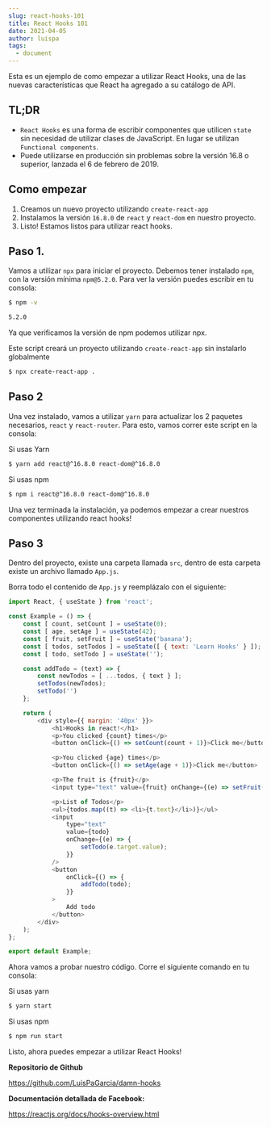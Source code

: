 ```yaml
---
slug: react-hooks-101
title: React Hooks 101
date: 2021-04-05
author: luispa
tags:
  - document
---
```


Esta es un ejemplo de como empezar a utilizar React Hooks, una de las nuevas características que React ha agregado a su catálogo de API. 

## **TL;DR**

* `React Hooks` es una forma de escribir componentes que utilicen `state` sin necesidad de utilizar clases de JavaScript. En lugar se utilizan `Functional components`.
* Puede utilizarse en producción sin problemas sobre la versión 16.8 o superior, lanzada el 6 de febrero de 2019.

## **Como empezar**

1. Creamos un nuevo proyecto utilizando `create-react-app`
2. Instalamos la versión `16.8.0` de `react` y `react-dom` en nuestro proyecto.
3. Listo! Estamos listos para utilizar react hooks.

## Paso 1.

Vamos a utilizar `npx` para iniciar el proyecto. Debemos tener instalado `npm`, con la versión mínima `npm@5.2.0`. Para ver la versión puedes escribir en tu consola:

```bash
$ npm -v

5.2.0
```

Ya que verificamos la versión de npm podemos utilizar npx.

Este script creará un proyecto utilizando `create-react-app` sin instalarlo globalmente

```bash
$ npx create-react-app .
```

## Paso 2

Una vez instalado, vamos a utilizar `yarn` para actualizar los 2 paquetes necesarios, `react` y `react-router`. Para esto, vamos correr este script en la consola:

Si usas Yarn

```bash
$ yarn add react@^16.8.0 react-dom@^16.8.0
```

Si usas npm

```bash
$ npm i react@^16.8.0 react-dom@^16.8.0
```

Una vez terminada la instalación, ya podemos empezar a crear nuestros componentes utilizando react hooks!

## Paso 3

Dentro del proyecto, existe una carpeta llamada `src`, dentro de esta carpeta existe un archivo llamado `App.js`.

Borra todo el contenido de `App.js` y reemplázalo con el siguiente:

```javascript
import React, { useState } from 'react';

const Example = () => {
	const [ count, setCount ] = useState(0);
	const [ age, setAge ] = useState(42);
	const [ fruit, setFruit ] = useState('banana');
	const [ todos, setTodos ] = useState([ { text: 'Learn Hooks' } ]);
	const [ todo, setTodo ] = useState('');

	const addTodo = (text) => {
		const newTodos = [ ...todos, { text } ];
		setTodos(newTodos);
		setTodo('')
	};

	return (
		<div style={{ margin: '40px' }}>
			<h1>Hooks in react!</h1>
			<p>You clicked {count} times</p>
			<button onClick={() => setCount(count + 1)}>Click me</button>

			<p>You clicked {age} times</p>
			<button onClick={() => setAge(age + 1)}>Click me</button>

			<p>The fruit is {fruit}</p>
			<input type="text" value={fruit} onChange={(e) => setFruit(e.target.value)} />

			<p>List of Todos</p>
			<ul>{todos.map((t) => <li>{t.text}</li>)}</ul>
			<input
				type="text"
				value={todo}
				onChange={(e) => {
					setTodo(e.target.value);
				}}
			/>
			<button
				onClick={() => {
					addTodo(todo);
				}}
			>
				Add todo
			</button>
		</div>
	);
};

export default Example;
```

Ahora vamos a probar nuestro código. Corre el siguiente comando en tu consola:

Si usas yarn

```bash
$ yarn start
```

Si usas npm

```bash
$ npm run start
```

Listo, ahora puedes empezar a utilizar React Hooks!

**Repositorio de Github**


<https://github.com/LuisPaGarcia/damn-hooks>

**Documentación detallada de Facebook:**


<https://reactjs.org/docs/hooks-overview.html>

